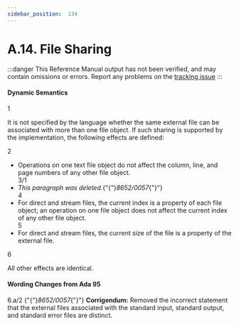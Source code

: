 ```yaml
---
sidebar_position:  134
---
```


# A.14. File Sharing

:::danger
This Reference Manual output has not been verified,
and may contain omissions or errors.
Report any problems on the [tracking issue](https://github.com/ada-lang-io/ada-lang-io/issues/20)
:::



#### Dynamic Semantics

<MarginText>1</MarginText>
<p>It is not specified by the language whether the same external file can be associated with more than one file object. If such sharing is supported by the implementation, the following effects are defined: <br /></p>

<MarginText>2</MarginText>
<ul>
<li>Operations on one text file object do not affect the column, line, and page numbers of any other file object.<br /></li>
<MarginText>3/1</MarginText>
<MarginInfo items={["AI95-00050-01"]} />
<li><i>This paragraph was deleted.</i>{"{"}<i>8652/0057</i>{"}"} <br /></li>
<MarginText>4</MarginText>
<li>For direct and stream files, the current index is a property of each file object; an operation on one file object does not affect the current index of any other file object.<br /></li>
<MarginText>5</MarginText>
<li>For direct and stream files, the current size of the file is a property of the external file. <br /></li>
</ul>
<MarginText>6</MarginText>
<p>All other effects are identical. <br /></p>

<AnnotatedOnly>

#### Wording Changes from Ada 95

</AnnotatedOnly>
<AnnotatedOnly>
<MarginText>6.a/2</MarginText>
<MarginInfo items={["AI95-00050-01"]} />
<Admonition type="aarm" aarm="note">
{"{"}<i>8652/0057</i>{"}"} <b>Corrigendum:</b> Removed the incorrect statement that the external files associated with the standard input, standard output, and standard error files are distinct. <br />
</Admonition>
</AnnotatedOnly>

